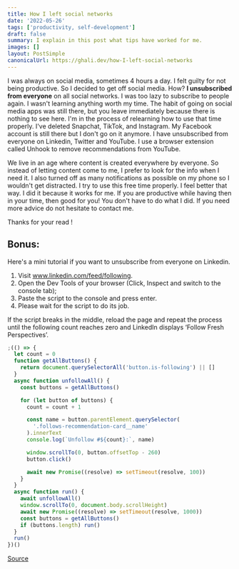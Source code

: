 ```yaml
---
title: How I left social networks
date: '2022-05-26'
tags: ['productivity, self-development']
draft: false
summary: I explain in this post what tips have worked for me.
images: []
layout: PostSimple
canonicalUrl: https://ghali.dev/how-I-left-social-networks
---
```


I was always on social media, sometimes 4 hours a day. I felt guilty for not being productive.
So I decided to get off social media. How? **I unsubscribed from everyone** on all social networks.
I was too lazy to subscribe to people again. I wasn't learning anything worth my time. The habit of going on social media apps was still there, but you leave immediately because there is nothing to see here.
I'm in the process of relearning how to use that time properly. I've deleted Snapchat, TikTok, and Instagram. My Facebook account is still there but I don't go on it anymore. I have unsubscribed from everyone on Linkedin, Twitter and YouTube. I use a browser extension called Unhook to remove recommendations from YouTube.

We live in an age where content is created everywhere by everyone. So instead of letting content
come to me, I prefer to look for the info when I need it. I also turned off as many notifications as
possible on my phone so I wouldn't get distracted. I try to use this free time properly. I feel
better that way. I did it because it works for me. If you are productive while having then in your
time, then good for you! You don't have to do what I did. If you need more advice do not hesitate to
contact me.

Thanks for your read !

## Bonus:

Here's a mini tutorial if you want to unsubscribe from everyone on Linkedin.

1. Visit www.linkedin.com/feed/following.
2. Open the Dev Tools of your browser (Click, Inspect and switch to the console tab);
3. Paste the script to the console and press enter.
4. Please wait for the script to do its job.

If the script breaks in the middle, reload the page and repeat the process until the following count reaches zero and LinkedIn displays ‘Follow Fresh Perspectives’.

```js
;(() => {
  let count = 0
  function getAllButtons() {
    return document.querySelectorAll('button.is-following') || []
  }
  async function unfollowAll() {
    const buttons = getAllButtons()

    for (let button of buttons) {
      count = count + 1

      const name = button.parentElement.querySelector(
        '.follows-recommendation-card__name'
      ).innerText
      console.log(`Unfollow #${count}:`, name)

      window.scrollTo(0, button.offsetTop - 260)
      button.click()

      await new Promise((resolve) => setTimeout(resolve, 100))
    }
  }
  async function run() {
    await unfollowAll()
    window.scrollTo(0, document.body.scrollHeight)
    await new Promise((resolve) => setTimeout(resolve, 1000))
    const buttons = getAllButtons()
    if (buttons.length) run()
  }
  run()
})()
```

[Source](https://raw.githubusercontent.com/minimalquest/mass-unfollow-linkedin/main/unfollow.js)
